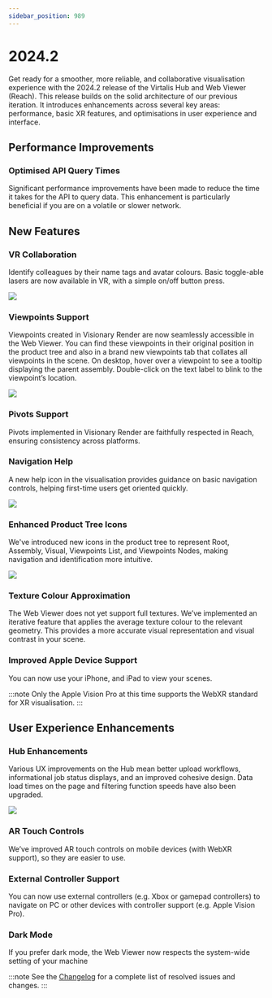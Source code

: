```yaml
---
sidebar_position: 989
---
```


# 2024.2

Get ready for a smoother, more reliable, and collaborative visualisation experience with the 2024.2 release of the Virtalis Hub and Web Viewer (Reach). This release builds on the solid architecture of our previous iteration. It introduces enhancements across several key areas: performance, basic XR features, and optimisations in user experience and interface.

## Performance Improvements

### Optimised API Query Times

Significant performance improvements have been made to reduce the time it takes for the API to query data. This enhancement is particularly beneficial if you are on a volatile or slower network.

## New Features

### VR Collaboration

Identify colleagues by their name tags and avatar colours. Basic toggle-able lasers are now available in VR, with a simple on/off button press.

![](/img/release-notes/virtalis-hub-and-web-viewer/2024.2-1.png)

### Viewpoints Support

Viewpoints created in Visionary Render are now seamlessly accessible in the Web Viewer. You can find these viewpoints in their original position in the product tree and also in a brand new viewpoints tab that collates all viewpoints in the scene. On desktop, hover over a viewpoint to see a tooltip displaying the parent assembly. Double-click on the text label to blink to the viewpoint’s location.

![](/img/release-notes/virtalis-hub-and-web-viewer/2024.2-2.png)

### Pivots Support

Pivots implemented in Visionary Render are faithfully respected in Reach, ensuring consistency across platforms.

### Navigation Help

A new help icon in the visualisation provides guidance on basic navigation controls, helping first-time users get oriented quickly.

![](/img/release-notes/virtalis-hub-and-web-viewer/2024.2-3.png)

### Enhanced Product Tree Icons

We've introduced new icons in the product tree to represent Root, Assembly, Visual, Viewpoints List, and Viewpoints Nodes, making navigation and identification more intuitive.

![](/img/release-notes/virtalis-hub-and-web-viewer/2024.2-4.png)

### Texture Colour Approximation

The Web Viewer does not yet support full textures. We’ve implemented an iterative feature that applies the average texture colour to the relevant geometry. This provides a more accurate visual representation and visual contrast in your scene.

### Improved Apple Device Support

You can now use your iPhone, and iPad to view your scenes.

:::note
Only the Apple Vision Pro at this time supports the WebXR standard for XR visualisation. 
:::

## User Experience Enhancements

### Hub Enhancements

Various UX improvements on the Hub mean better upload workflows, informational job status displays, and an improved cohesive design. Data load times on the page and filtering function speeds have also been upgraded.

![](/img/release-notes/virtalis-hub-and-web-viewer/2024.2-5.png)

### AR Touch Controls

We’ve improved AR touch controls on mobile devices (with WebXR support), so they are easier to use.

### External Controller Support

You can now use external controllers (e.g. Xbox or gamepad controllers) to navigate on PC or other devices with controller support (e.g. Apple Vision Pro).

### Dark Mode

If you prefer dark mode, the Web Viewer now respects the system-wide setting of your machine

:::note
See the [Changelog](../../changelogs/virtalis-hub-and-web-viewer#20242) for a complete list of resolved issues and changes.
:::
